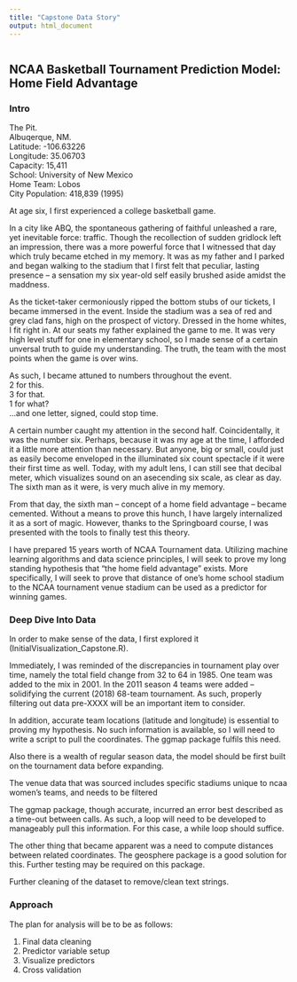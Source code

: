 ```yaml
---
title: "Capstone Data Story"
output: html_document
---
```



```r
```

## NCAA Basketball Tournament Prediction Model: Home Field Advantage

### **Intro**
The Pit.  
Albuqerque, NM.  
Latitude: -106.63226  
Longitude: 35.06703  
Capacity: 15,411  
School: University of New Mexico  
Home Team: Lobos  
City Population: 418,839 (1995)  
  
At age six, I first experienced a college basketball game.   
  
In a city like ABQ, the spontaneous gathering of faithful unleashed a rare, yet inevitable force: traffic. Though the recollection of sudden gridlock left an impression, there was a more powerful force that I witnessed that day which truly became etched in my memory. It was as my father and I parked and began walking to the stadium that I first felt that peculiar, lasting presence -- a sensation my six year-old self easily brushed aside amidst the maddness.  
  
As the ticket-taker cermoniously ripped the bottom stubs of our tickets, I became immersed in the event. Inside the stadium was a sea of red and grey clad fans, high on the prospect of victory. Dressed in the home whites, I fit right in. At our seats my father explained the game to me. It was very high level stuff for one in elementary school, so I made sense of a certain unversal truth to guide my understanding. The truth, the team with the most points when the game is over wins.  
  
As such, I became attuned to numbers throughout the event.  
2 for this.  
3 for that.  
1 for what?  
...and one letter, signed, could stop time.  
  
A certain number caught my attention in the second half. Coincidentally, it was the number six. Perhaps, because it was my age at the time, I afforded it a little more attention than necessary. But anyone, big or small, could just as easily become enveloped in the illuminated six count spectacle if it were their first time as well. Today, with my adult lens, I can still see that decibal meter, which visualizes sound on an asecending six scale, as clear as day. The sixth man as it were, is very much alive in my memory.  
  
From that day, the sixth man -- concept of a home field advantage -- became cemented. Without a means to prove this hunch, I have largely internalized it as a sort of magic. However, thanks to the Springboard course, I was presented with the tools to finally test this theory.  
  
I have prepared 15 years worth of NCAA Tournament data. Utilizing machine learning algorithms and data science principles, I will seek to prove my long standing hypothesis that "the home field advantage" exists. More specifically, I will seek to prove that distance of one's home school stadium to the NCAA tournament venue stadium can be used as a predictor for winning games.  
  

### **Deep Dive Into Data**
  
In order to make sense of the data, I first explored it (InitialVisualization_Capstone.R).  
  
Immediately, I was reminded of the discrepancies in tournament play over time, namely the total field change from 32 to 64 in 1985. One team was added to the mix in 2001. In the 2011 season 4 teams were added -- solidifying the current (2018) 68-team tournament. As such, properly filtering out data pre-XXXX will be an important item to consider.   
  
In addition, accurate team locations (latitude and longitude) is essential to proving my hypothesis. No such information is available, so I will need to write a script to pull the coordinates. The ggmap package fulfils this need.   
  
Also there is a wealth of regular season data, the model should be first built on the tournament data before expanding.  
  
The venue data that was sourced includes specific stadiums unique to ncaa women's teams, and needs to be filtered   
  
The ggmap package, though accurate, incurred an error best described as a time-out between calls. As such, a loop will need to be developed to manageably pull this information. For this case, a while loop should suffice.  
  
The other thing that became apparent was a need to compute distances between related coordinates. The geosphere package is a good solution for this. Further testing may be required on this package.  
  
Further cleaning of the dataset to remove/clean text strings.  

### **Approach**

The plan for analysis will be to be as follows:

1. Final data cleaning
2. Predictor variable setup
3. Visualize predictors
4. Cross validation
 

